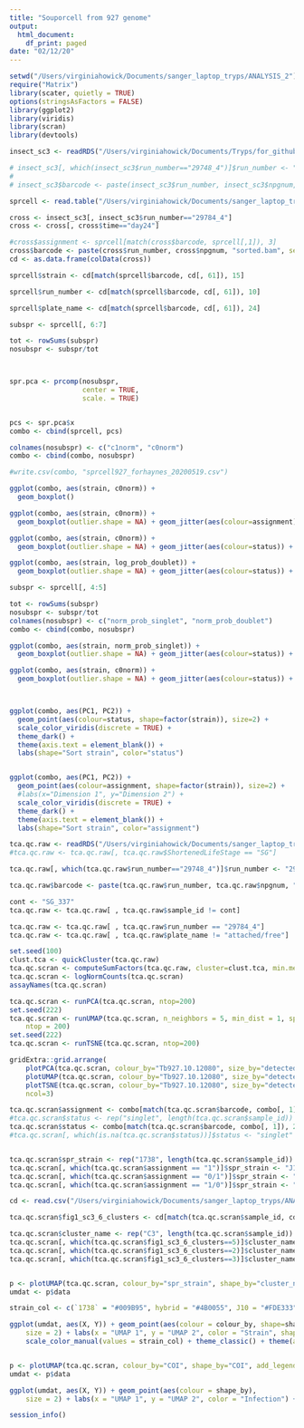```yaml
---
title: "Souporcell from 927 genome"
output:
  html_document:
    df_print: paged
date: "02/12/20"
---
```


```r
setwd("/Users/virginiahowick/Documents/sanger_laptop_tryps/ANALYSIS_2")
require("Matrix")
library(scater, quietly = TRUE)
options(stringsAsFactors = FALSE)
library(ggplot2)
library(viridis)
library(scran)
library(devtools)
```

```r
insect_sc3 <- readRDS("/Users/virginiahowick/Documents/Tryps/for_github/sc_data/howick_tryps_sce.rds")

# insect_sc3[, which(insect_sc3$run_number=="29748_4")]$run_number <- "29784_4"
# 
# insect_sc3$barcode <- paste(insect_sc3$run_number, insect_sc3$npgnum, "sorted.bam", sep="_")

sprcell <- read.table("/Users/virginiahowick/Documents/sanger_laptop_tryps/ANALYSIS_2/clusters927.tsv", header=TRUE)

cross <- insect_sc3[, insect_sc3$run_number=="29784_4"]
cross <- cross[, cross$time=="day24"]

#cross$assignment <- sprcell[match(cross$barcode, sprcell[,1]), 3]
cross$barcode <- paste(cross$run_number, cross$npgnum, "sorted.bam", sep="_")
cd <- as.data.frame(colData(cross))

sprcell$strain <- cd[match(sprcell$barcode, cd[, 61]), 15]

sprcell$run_number <- cd[match(sprcell$barcode, cd[, 61]), 10]

sprcell$plate_name <- cd[match(sprcell$barcode, cd[, 61]), 24]
```



```r
subspr <- sprcell[, 6:7]

tot <- rowSums(subspr)
nosubspr <- subspr/tot



spr.pca <- prcomp(nosubspr,
                  center = TRUE,
                  scale. = TRUE) 


pcs <- spr.pca$x
combo <- cbind(sprcell, pcs)

colnames(nosubspr) <- c("c1norm", "c0norm")
combo <- cbind(combo, nosubspr)

#write.csv(combo, "sprcell927_forhaynes_20200519.csv")

ggplot(combo, aes(strain, c0norm)) + 
  geom_boxplot()

ggplot(combo, aes(strain, c0norm)) + 
  geom_boxplot(outlier.shape = NA) + geom_jitter(aes(colour=assignment)) + theme_bw() + xlab("Sorted strain") + ylab("Cluster 0 likelihood")

ggplot(combo, aes(strain, c0norm)) + 
  geom_boxplot(outlier.shape = NA) + geom_jitter(aes(colour=status)) + theme_bw() + xlab("Sorted strain") + ylab("Cluster 0 likelihood")

ggplot(combo, aes(strain, log_prob_doublet)) + 
  geom_boxplot(outlier.shape = NA) + geom_jitter(aes(colour=status)) + theme_bw() + xlab("Sorted strain") + ylab("prob doublet")

subspr <- sprcell[, 4:5]

tot <- rowSums(subspr)
nosubspr <- subspr/tot
colnames(nosubspr) <- c("norm_prob_singlet", "norm_prob_doublet")
combo <- cbind(combo, nosubspr)

ggplot(combo, aes(strain, norm_prob_singlet)) + 
  geom_boxplot(outlier.shape = NA) + geom_jitter(aes(colour=status)) + theme_bw() + xlab("Sorted strain") + ylab("Prob doublet") + theme(legend.position = "none")

ggplot(combo, aes(strain, c0norm)) + 
  geom_boxplot(outlier.shape = NA) + geom_jitter(aes(colour=status)) + theme_bw() + xlab("Sorted strain") + ylab("Cluster 0 likelihood") + theme(legend.position = "none")



ggplot(combo, aes(PC1, PC2)) + 
  geom_point(aes(colour=status, shape=factor(strain)), size=2) + 
  scale_color_viridis(discrete = TRUE) +
  theme_dark() +
  theme(axis.text = element_blank()) +
  labs(shape="Sort strain", color="status")


ggplot(combo, aes(PC1, PC2)) + 
  geom_point(aes(colour=assignment, shape=factor(strain)), size=2) + 
  #labs(x="Dimension 1", y="Dimension 2") +
  scale_color_viridis(discrete = TRUE) +
  theme_dark() +
  theme(axis.text = element_blank()) +
  labs(shape="Sort strain", color="assignment")


```




```r
tca.qc.raw <- readRDS("/Users/virginiahowick/Documents/sanger_laptop_tryps/ANALYSIS/tca.qc_20200519.rds")
#tca.qc.raw <- tca.qc.raw[, tca.qc.raw$ShortenedLifeStage == "SG"]

tca.qc.raw[, which(tca.qc.raw$run_number=="29748_4")]$run_number <- "29784_4"

tca.qc.raw$barcode <- paste(tca.qc.raw$run_number, tca.qc.raw$npgnum, "sorted.bam", sep="_")

cont <- "SG_337"
tca.qc.raw <- tca.qc.raw[ , tca.qc.raw$sample_id != cont]

tca.qc.raw <- tca.qc.raw[ , tca.qc.raw$run_number == "29784_4"]
tca.qc.raw <- tca.qc.raw[ , tca.qc.raw$plate_name != "attached/free"]
```

```r
set.seed(100)
clust.tca <- quickCluster(tca.qc.raw) 
tca.qc.scran <- computeSumFactors(tca.qc.raw, cluster=clust.tca, min.mean=10)
tca.qc.scran <- logNormCounts(tca.qc.scran)
assayNames(tca.qc.scran)
```

```r
tca.qc.scran <- runPCA(tca.qc.scran, ntop=200)
set.seed(222)
tca.qc.scran <- runUMAP(tca.qc.scran, n_neighbors = 5, min_dist = 1, spread = 3,
    ntop = 200)
set.seed(222)
tca.qc.scran <- runTSNE(tca.qc.scran, ntop=200)

gridExtra::grid.arrange(
    plotPCA(tca.qc.scran, colour_by="Tb927.10.12080", size_by="detected", add_legend=FALSE),
    plotUMAP(tca.qc.scran, colour_by="Tb927.10.12080", size_by="detected", add_legend=FALSE),
    plotTSNE(tca.qc.scran, colour_by="Tb927.10.12080", size_by="detected", add_legend=FALSE),
    ncol=3)

tca.qc.scran$assignment <- combo[match(tca.qc.scran$barcode, combo[, 1]), 3]
#tca.qc.scran$status <- rep("singlet", length(tca.qc.scran$sample_id))
tca.qc.scran$status <- combo[match(tca.qc.scran$barcode, combo[, 1]), 2]
#tca.qc.scran[, which(is.na(tca.qc.scran$status))]$status <- "singlet"


tca.qc.scran$spr_strain <- rep("1738", length(tca.qc.scran$sample_id))
tca.qc.scran[, which(tca.qc.scran$assignment == "1")]$spr_strain <- "J10"
tca.qc.scran[, which(tca.qc.scran$assignment == "0/1")]$spr_strain <- "hybrid"
tca.qc.scran[, which(tca.qc.scran$assignment == "1/0")]$spr_strain <- "hybrid"

cd <- read.csv("/Users/virginiahowick/Documents/sanger_laptop_tryps/ANALYSIS_2/fig1_sc3_clusters_cd.csv", header = TRUE, row.names = 1)

tca.qc.scran$fig1_sc3_6_clusters <- cd[match(tca.qc.scran$sample_id, cd[,1]), 40]

tca.qc.scran$cluster_name <- rep("C3", length(tca.qc.scran$sample_id))
tca.qc.scran[, which(tca.qc.scran$fig1_sc3_6_clusters==5)]$cluster_name <- "C4"
tca.qc.scran[, which(tca.qc.scran$fig1_sc3_6_clusters==2)]$cluster_name <- "C5"
tca.qc.scran[, which(tca.qc.scran$fig1_sc3_6_clusters==3)]$cluster_name <- "C6"


p <- plotUMAP(tca.qc.scran, colour_by="spr_strain", shape_by="cluster_name", add_legend=FALSE)
umdat <- p$data

strain_col <- c(`1738` = "#009B95", hybrid = "#4B0055", J10 = "#FDE333")

ggplot(umdat, aes(X, Y)) + geom_point(aes(colour = colour_by, shape=shape_by), 
    size = 2) + labs(x = "UMAP 1", y = "UMAP 2", color = "Strain", shape="Fig1 cluster") + 
    scale_color_manual(values = strain_col) + theme_classic() + theme(axis.text = element_blank()) 


p <- plotUMAP(tca.qc.scran, colour_by="COI", shape_by="COI", add_legend=FALSE)
umdat <- p$data

ggplot(umdat, aes(X, Y)) + geom_point(aes(colour = shape_by), 
    size = 2) + labs(x = "UMAP 1", y = "UMAP 2", color = "Infection") + theme_classic() + theme(axis.text = element_blank())

```

```r
session_info()
```

